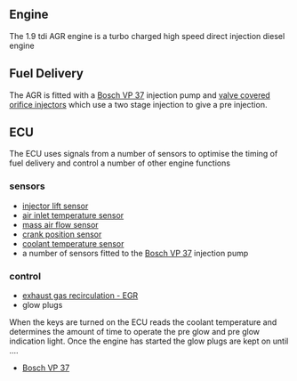 ==Engine==

The 1.9 tdi AGR engine is a turbo charged high speed direct injection diesel engine 

==Fuel Delivery==

The AGR is fitted with a [[Bosch VP 37]] injection pump and [[valve covered orifice injectors]] which use a two stage injection to give a pre injection.

==ECU==

The ECU uses signals from a number of sensors to optimise the timing of fuel delivery and control a number of other engine functions

===sensors===

*[[injector lift sensor]]
*[[air inlet temperature sensor]]
*[[mass air flow sensor]]
*[[crank position sensor]]
*[[coolant temperature sensor]]
*a number of sensors fitted to the [[Bosch VP 37]] injection pump

===control===

*[[exhaust gas recirculation - EGR]]
*glow plugs
When the keys are turned on the ECU reads the coolant temperature and determines the amount of time to operate the pre glow and pre glow indication light.
Once the engine has started the glow plugs are kept on until ....
*[[Bosch VP 37]]